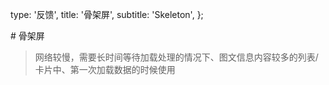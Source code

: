   type: '反馈',
  title: '骨架屏',
  subtitle: 'Skeleton',
};

<Box>
# 骨架屏

> 网络较慢，需要长时间等待加载处理的情况下、图文信息内容较多的列表/卡片中、第一次加载数据的时候使用

  <Sandbox soucre="<Skeleton />" title="示例代码" />
  <SandboxGroup name="skeleton" col={2} />
  <Sandbox soucre="<Skeleton avatar title />" title="显示标题" />
</Box>
<Box text={api} />
